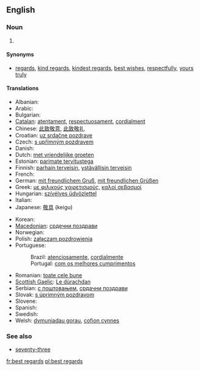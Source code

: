 {{wikipedia|Valediction}}
==English==

===Noun===
{{en-noun|sg=[[best]] [[regards]]|?}}

# {{idiom}} {{non-gloss definition|Used as a [[polite]] closing of a [[letter]]}}

====Synonyms====
* [[regards]], [[kind regards]], [[kindest regards]], [[best wishes]], [[respectfully]], [[yours truly]]

====Translations====
{{trans-top|a polite closing of a letter}}
* Albanian: {{t|sq|të fala|xs=Albanian}}
* Arabic: {{t|ar|مع أطيب التحيات|tr=ma atyab al tahyat}}
* Bulgarian: {{t|bg|с най-добри пожелания}}
* [[Catalan]]: [[atentament]], [[respectuosament]], [[cordialment]]
* Chinese: [[此致敬意]], [[此致敬礼]]
* Croatian: [[uz srdačne pozdrave]]
* Czech: [[s upřímným pozdravem]]
* Danish: {{t-|da|med venlig hilsen}}
* Dutch: [[met vriendelijke groeten]]
* Estonian: [[parimate tervitustega]]
* Finnish: [[parhain terveisin]], [[ystävällisin terveisin]]
* French: {{t+|fr|cordialement}}
* German: [[mit freundlichem Gruß]], [[mit freundlichen Grüßen]]
* Greek: [[με φιλικούς χαιρετισμούς]], [[καλοί σεβασμοί]]
* Hungarian: [[szívélyes üdvözlettel]]
* Italian: {{t+|it|distinti saluti}}
* Japanese: [[敬具]] (keigu)
{{trans-mid}}
* Korean: {{t|ko|안부 인사|tr=anbu insa|sc=Hang}}
* [[Macedonian]]: [[срдечни поздрави]]
* Norwegian: {{t-|no|med vennlig hilsen}}
* Polish: [[załączam pozdrowienia]]
* Portuguese:
*: Brazil: [[atenciosamente]], [[cordialmente]]
*: Portugal: [[com os melhores cumprimentos]]
* Romanian: [[toate cele bune]]
* [[Scottish Gaelic]]: [[Le dùrachdan]]
* Serbian: [[с поштовањем]], [[срдачни поздрави]]
* Slovak: [[s úprimným pozdravom]]
* Slovene: {{t-|sl|lep pozdrav}}
* Spanish: {{t+|es|atentamente}}
* Swedish: {{t-|sv|med vänliga hälsningar}}
* Welsh: [[dymuniadau gorau]], [[cofion cynnes]]
{{trans-bottom}}

===See also===
* [[seventy-three]]

[[fr:best regards]]
[[pl:best regards]]